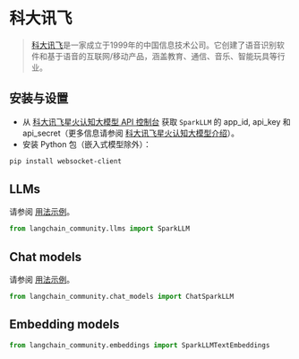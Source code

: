 # 科大讯飞

>[科大讯飞](https://www.iflytek.com)是一家成立于1999年的中国信息技术公司。它创建了语音识别软件和基于语音的互联网/移动产品，涵盖教育、通信、音乐、智能玩具等行业。


## 安装与设置

- 从 [科大讯飞星火认知大模型 API 控制台](https://console.xfyun.cn/services/bm3) 获取 `SparkLLM` 的 app_id, api_key 和 api_secret（更多信息请参阅 [科大讯飞星火认知大模型介绍](https://xinghuo.xfyun.cn/sparkapi)）。
- 安装 Python 包（嵌入式模型除外）：

```bash
pip install websocket-client
```

## LLMs

请参阅 [用法示例](/docs/integrations/llms/sparkllm)。

```python
from langchain_community.llms import SparkLLM
```

## Chat models

请参阅 [用法示例](/docs/integrations/chat/sparkllm)。

```python
from langchain_community.chat_models import ChatSparkLLM
```

## Embedding models

```python
from langchain_community.embeddings import SparkLLMTextEmbeddings
```